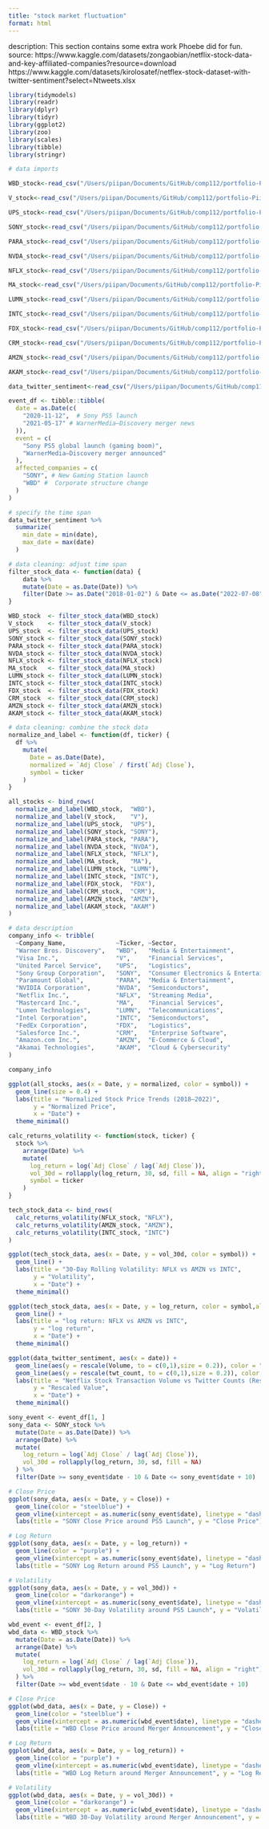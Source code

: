 ```yaml
---
title: "stock market fluctuation"
format: html
---
```


description:
This section contains some extra work Phoebe did for fun. 
\r\n
source:
https://www.kaggle.com/datasets/zongaobian/netflix-stock-data-and-key-affiliated-companies?resource=download
\r\n
https://www.kaggle.com/datasets/kirolosatef/netflex-stock-dataset-with-twitter-sentiment?select=Ntweets.xlsx
\r\n
```r
library(tidymodels)
library(readr)
library(dplyr)
library(tidyr)
library(ggplot2)
library(zoo)
library(scales)
library(tibble)
library(stringr)
```


```r
# data imports

WBD_stock<-read_csv("/Users/piipan/Documents/GitHub/comp112/portfolio-PiiPan/data/ds solo project/affiliated companies/WBD_daily_data.csv")

V_stock<-read_csv("/Users/piipan/Documents/GitHub/comp112/portfolio-PiiPan/data/ds solo project/affiliated companies/V_daily_data.csv")

UPS_stock<-read_csv("/Users/piipan/Documents/GitHub/comp112/portfolio-PiiPan/data/ds solo project/affiliated companies/UPS_daily_data.csv")

SONY_stock<-read_csv("/Users/piipan/Documents/GitHub/comp112/portfolio-PiiPan/data/ds solo project/affiliated companies/SONY_daily_data.csv")

PARA_stock<-read_csv("/Users/piipan/Documents/GitHub/comp112/portfolio-PiiPan/data/ds solo project/affiliated companies/PARA_daily_data.csv")

NVDA_stock<-read_csv("/Users/piipan/Documents/GitHub/comp112/portfolio-PiiPan/data/ds solo project/affiliated companies/NVDA_daily_data.csv")

NFLX_stock<-read_csv("/Users/piipan/Documents/GitHub/comp112/portfolio-PiiPan/data/ds solo project/affiliated companies/NFLX_daily_data.csv")

MA_stock<-read_csv("/Users/piipan/Documents/GitHub/comp112/portfolio-PiiPan/data/ds solo project/affiliated companies/MA_daily_data.csv")

LUMN_stock<-read_csv("/Users/piipan/Documents/GitHub/comp112/portfolio-PiiPan/data/ds solo project/affiliated companies/LUMN_daily_data.csv")

INTC_stock<-read_csv("/Users/piipan/Documents/GitHub/comp112/portfolio-PiiPan/data/ds solo project/affiliated companies/INTC_daily_data.csv")

FDX_stock<-read_csv("/Users/piipan/Documents/GitHub/comp112/portfolio-PiiPan/data/ds solo project/affiliated companies/FDX_daily_data.csv")

CRM_stock<-read_csv("/Users/piipan/Documents/GitHub/comp112/portfolio-PiiPan/data/ds solo project/affiliated companies/CRM_daily_data.csv")

AMZN_stock<-read_csv("/Users/piipan/Documents/GitHub/comp112/portfolio-PiiPan/data/ds solo project/affiliated companies/AMZN_daily_data.csv")

AKAM_stock<-read_csv("/Users/piipan/Documents/GitHub/comp112/portfolio-PiiPan/data/ds solo project/affiliated companies/AKAM_daily_data.csv")

data_twitter_sentiment<-read_csv("/Users/piipan/Documents/GitHub/comp112/portfolio-PiiPan/data/ds solo project/twitter sentiments/data_2018-2022.csv")
```
```r
event_df <- tibble::tibble(
  date = as.Date(c(
    "2020-11-12",  # Sony PS5 launch
    "2021-05-17" # WarnerMedia–Discovery merger news
  )),
  event = c(
    "Sony PS5 global launch (gaming boom)",
    "WarnerMedia–Discovery merger announced"
  ),
  affected_companies = c(
    "SONY", # New Gaming Station launch
    "WBD" #  Corporate structure change
  )
)
```


```r
# specify the time span
data_twitter_sentiment %>%
  summarize(
    min_date = min(date),
    max_date = max(date)
  )
```

```r
# data cleaning: adjust time span
filter_stock_data <- function(data) {
    data %>% 
    mutate(Date = as.Date(Date)) %>%
    filter(Date >= as.Date("2018-01-02") & Date <= as.Date("2022-07-08"))
}

WBD_stock  <- filter_stock_data(WBD_stock)
V_stock    <- filter_stock_data(V_stock)
UPS_stock  <- filter_stock_data(UPS_stock)
SONY_stock <- filter_stock_data(SONY_stock)
PARA_stock <- filter_stock_data(PARA_stock)
NVDA_stock <- filter_stock_data(NVDA_stock)
NFLX_stock <- filter_stock_data(NFLX_stock)
MA_stock   <- filter_stock_data(MA_stock)
LUMN_stock <- filter_stock_data(LUMN_stock)
INTC_stock <- filter_stock_data(INTC_stock)
FDX_stock  <- filter_stock_data(FDX_stock)
CRM_stock  <- filter_stock_data(CRM_stock)
AMZN_stock <- filter_stock_data(AMZN_stock)
AKAM_stock <- filter_stock_data(AKAM_stock)
```


```r
# data cleaning: combine the stock data
normalize_and_label <- function(df, ticker) {
  df %>%
    mutate(
      Date = as.Date(Date),
      normalized = `Adj Close` / first(`Adj Close`),
      symbol = ticker
    )
}

all_stocks <- bind_rows(
  normalize_and_label(WBD_stock,  "WBD"),
  normalize_and_label(V_stock,    "V"),
  normalize_and_label(UPS_stock,  "UPS"),
  normalize_and_label(SONY_stock, "SONY"),
  normalize_and_label(PARA_stock, "PARA"),
  normalize_and_label(NVDA_stock, "NVDA"),
  normalize_and_label(NFLX_stock, "NFLX"),
  normalize_and_label(MA_stock,   "MA"),
  normalize_and_label(LUMN_stock, "LUMN"),
  normalize_and_label(INTC_stock, "INTC"),
  normalize_and_label(FDX_stock,  "FDX"),
  normalize_and_label(CRM_stock,  "CRM"),
  normalize_and_label(AMZN_stock, "AMZN"),
  normalize_and_label(AKAM_stock, "AKAM")
)
```

```r
# data description
company_info <- tribble(
  ~Company_Name,              ~Ticker, ~Sector,
  "Warner Bros. Discovery",   "WBD",   "Media & Entertainment",
  "Visa Inc.",                "V",     "Financial Services",
  "United Parcel Service",    "UPS",   "Logistics",
  "Sony Group Corporation",   "SONY",  "Consumer Electronics & Entertainment",
  "Paramount Global",         "PARA",  "Media & Entertainment",
  "NVIDIA Corporation",       "NVDA",  "Semiconductors",
  "Netflix Inc.",             "NFLX",  "Streaming Media",
  "Mastercard Inc.",          "MA",    "Financial Services",
  "Lumen Technologies",       "LUMN",  "Telecommunications",
  "Intel Corporation",        "INTC",  "Semiconductors",
  "FedEx Corporation",        "FDX",   "Logistics",
  "Salesforce Inc.",          "CRM",   "Enterprise Software",
  "Amazon.com Inc.",          "AMZN",  "E-Commerce & Cloud",
  "Akamai Technologies",      "AKAM",  "Cloud & Cybersecurity"
)

company_info
```

```r
ggplot(all_stocks, aes(x = Date, y = normalized, color = symbol)) +
  geom_line(size = 0.4) +
  labs(title = "Normalized Stock Price Trends (2018–2022)",
       y = "Normalized Price",
       x = "Date") +
  theme_minimal()
```


```r
calc_returns_volatility <- function(stock, ticker) {
  stock %>%
    arrange(Date) %>%
    mutate(
      log_return = log(`Adj Close` / lag(`Adj Close`)),
      vol_30d = rollapply(log_return, 30, sd, fill = NA, align = "right"),
      symbol = ticker
    )
}

tech_stock_data <- bind_rows(
  calc_returns_volatility(NFLX_stock, "NFLX"),
  calc_returns_volatility(AMZN_stock, "AMZN"),
  calc_returns_volatility(INTC_stock, "INTC")
)

ggplot(tech_stock_data, aes(x = Date, y = vol_30d, color = symbol)) +
  geom_line() +
  labs(title = "30-Day Rolling Volatility: NFLX vs AMZN vs INTC",
       y = "Volatility",
       x = "Date") +
  theme_minimal()

ggplot(tech_stock_data, aes(x = Date, y = log_return, color = symbol,alpha =0.3)) +
  geom_line() +
  labs(title = "log return: NFLX vs AMZN vs INTC",
       y = "log return",
       x = "Date") +
  theme_minimal()
```


```r
ggplot(data_twitter_sentiment, aes(x = date)) +
  geom_line(aes(y = rescale(Volume, to = c(0,1),size = 0.2)), color = "blue") +
  geom_line(aes(y = rescale(twt_count, to = c(0,1),size = 0.2)), color = "pink") +
  labs(title = "Netflix Stock Transaction Volume vs Twitter Counts (Rescaled)",
       y = "Rescaled Value",
       x = "Date") +
  theme_minimal()
```

```r
sony_event <- event_df[1, ]
sony_data <- SONY_stock %>%
  mutate(Date = as.Date(Date)) %>%
  arrange(Date) %>%
  mutate(
    log_return = log(`Adj Close` / lag(`Adj Close`)),
    vol_30d = rollapply(log_return, 30, sd, fill = NA)
  ) %>%
  filter(Date >= sony_event$date - 10 & Date <= sony_event$date + 10)

# Close Price
ggplot(sony_data, aes(x = Date, y = Close)) +
  geom_line(color = "steelblue") +
  geom_vline(xintercept = as.numeric(sony_event$date), linetype = "dashed", color = "red") +
  labs(title = "SONY Close Price around PS5 Launch", y = "Close Price")

# Log Return
ggplot(sony_data, aes(x = Date, y = log_return)) +
  geom_line(color = "purple") +
  geom_vline(xintercept = as.numeric(sony_event$date), linetype = "dashed", color = "red") +
  labs(title = "SONY Log Return around PS5 Launch", y = "Log Return")

# Volatility
ggplot(sony_data, aes(x = Date, y = vol_30d)) +
  geom_line(color = "darkorange") +
  geom_vline(xintercept = as.numeric(sony_event$date), linetype = "dashed", color = "red") +
  labs(title = "SONY 30-Day Volatility around PS5 Launch", y = "Volatility")

```

```r
wbd_event <- event_df[2, ]
wbd_data <- WBD_stock %>%
  mutate(Date = as.Date(Date)) %>%
  arrange(Date) %>%
  mutate(
    log_return = log(`Adj Close` / lag(`Adj Close`)),
    vol_30d = rollapply(log_return, 30, sd, fill = NA, align = "right")
  ) %>%
  filter(Date >= wbd_event$date - 10 & Date <= wbd_event$date + 10)

# Close Price
ggplot(wbd_data, aes(x = Date, y = Close)) +
  geom_line(color = "steelblue") +
  geom_vline(xintercept = as.numeric(wbd_event$date), linetype = "dashed", color = "red") +
  labs(title = "WBD Close Price around Merger Announcement", y = "Close Price")

# Log Return
ggplot(wbd_data, aes(x = Date, y = log_return)) +
  geom_line(color = "purple") +
  geom_vline(xintercept = as.numeric(wbd_event$date), linetype = "dashed", color = "red") +
  labs(title = "WBD Log Return around Merger Announcement", y = "Log Return")

# Volatility
ggplot(wbd_data, aes(x = Date, y = vol_30d)) +
  geom_line(color = "darkorange") +
  geom_vline(xintercept = as.numeric(wbd_event$date), linetype = "dashed", color = "red") +
  labs(title = "WBD 30-Day Volatility around Merger Announcement", y = "Volatility")

```

